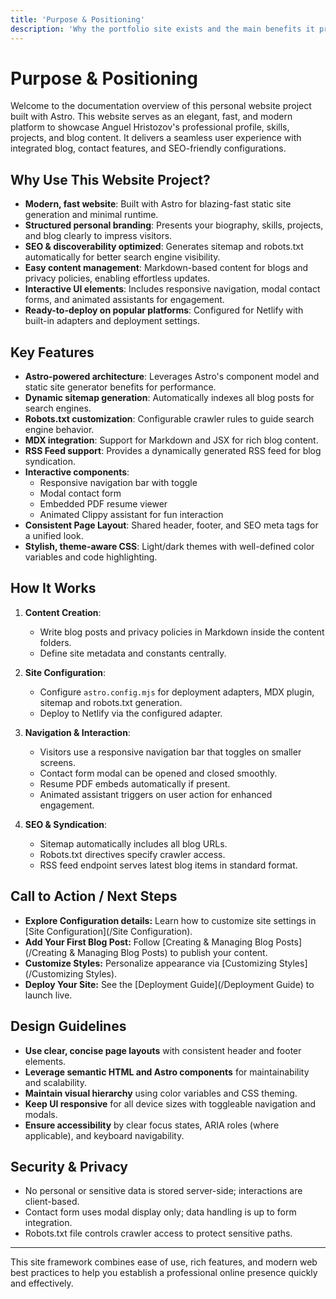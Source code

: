 ```yaml
---
title: 'Purpose & Positioning'
description: 'Why the portfolio site exists and the main benefits it provides.'
---
```


# Purpose & Positioning

Welcome to the documentation overview of this personal website project built with Astro. This website serves as an elegant, fast, and modern platform to showcase Anguel Hristozov's professional profile, skills, projects, and blog content. It delivers a seamless user experience with integrated blog, contact features, and SEO-friendly configurations.

## Why Use This Website Project?

- **Modern, fast website**: Built with Astro for blazing-fast static site generation and minimal runtime.
- **Structured personal branding**: Presents your biography, skills, projects, and blog clearly to impress visitors.
- **SEO & discoverability optimized**: Generates sitemap and robots.txt automatically for better search engine visibility.
- **Easy content management**: Markdown-based content for blogs and privacy policies, enabling effortless updates.
- **Interactive UI elements**: Includes responsive navigation, modal contact forms, and animated assistants for engagement.
- **Ready-to-deploy on popular platforms**: Configured for Netlify with built-in adapters and deployment settings.

## Key Features

- **Astro-powered architecture**: Leverages Astro's component model and static site generator benefits for performance.
- **Dynamic sitemap generation**: Automatically indexes all blog posts for search engines.
- **Robots.txt customization**: Configurable crawler rules to guide search engine behavior.
- **MDX integration**: Support for Markdown and JSX for rich blog content.
- **RSS Feed support**: Provides a dynamically generated RSS feed for blog syndication.
- **Interactive components**:
  - Responsive navigation bar with toggle
  - Modal contact form
  - Embedded PDF resume viewer
  - Animated Clippy assistant for fun interaction
- **Consistent Page Layout**: Shared header, footer, and SEO meta tags for a unified look.
- **Stylish, theme-aware CSS**: Light/dark themes with well-defined color variables and code highlighting.

## How It Works

1. **Content Creation**:
   - Write blog posts and privacy policies in Markdown inside the content folders.
   - Define site metadata and constants centrally.

2. **Site Configuration**:
   - Configure `astro.config.mjs` for deployment adapters, MDX plugin, sitemap and robots.txt generation.
   - Deploy to Netlify via the configured adapter.

3. **Navigation & Interaction**:
   - Visitors use a responsive navigation bar that toggles on smaller screens.
   - Contact form modal can be opened and closed smoothly.
   - Resume PDF embeds automatically if present.
   - Animated assistant triggers on user action for enhanced engagement.

4. **SEO & Syndication**:
   - Sitemap automatically includes all blog URLs.
   - Robots.txt directives specify crawler access.
   - RSS feed endpoint serves latest blog items in standard format.

## Call to Action / Next Steps

- **Explore Configuration details:** Learn how to customize site settings in [Site Configuration](/Site Configuration).
- **Add Your First Blog Post:** Follow [Creating & Managing Blog Posts](/Creating & Managing Blog Posts) to publish your content.
- **Customize Styles:** Personalize appearance via [Customizing Styles](/Customizing Styles).
- **Deploy Your Site:** See the [Deployment Guide](/Deployment Guide) to launch live.

## Design Guidelines

- **Use clear, concise page layouts** with consistent header and footer elements.
- **Leverage semantic HTML and Astro components** for maintainability and scalability.
- **Maintain visual hierarchy** using color variables and CSS theming.
- **Keep UI responsive** for all device sizes with toggleable navigation and modals.
- **Ensure accessibility** by clear focus states, ARIA roles (where applicable), and keyboard navigability.

## Security & Privacy

- No personal or sensitive data is stored server-side; interactions are client-based.
- Contact form uses modal display only; data handling is up to form integration.
- Robots.txt file controls crawler access to protect sensitive paths.

---

This site framework combines ease of use, rich features, and modern web best practices to help you establish a professional online presence quickly and effectively.